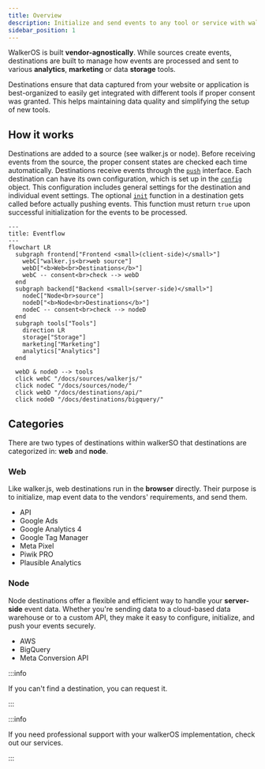 ```yaml
---
title: Overview
description: Initialize and send events to any tool or service with walkerOS
sidebar_position: 1
---
```



WalkerOS is built **vendor-agnostically**.
While&nbsp;<Link to="/docs/sources">sources</Link> create events, destinations
are built to manage how events are processed and sent to various **analytics**,
**marketing** or data **storage** tools.

Destinations ensure that data captured from your website or application is
best-organized to easily get integrated with different tools if proper consent
was granted. This helps maintaining data quality and simplifying the setup of
new tools.

## How it works

Destinations are added to a source
(see&nbsp;<Link to="/docs/sources/walkerjs/commands#destinations">walker.js</Link>
or&nbsp;<Link to="/docs/sources/node/commands#destinations">node</Link>). Before
receiving events from the source, the proper consent states are checked each
time automatically. Destinations receive events through the [`push`](#push)
interface. Each destination can have its own configuration, which is set up in
the [`config`](#configuration) object. This configuration includes general
settings for the destination and individual event settings. The optional
[`init`](#init) function in a destination gets called before actually pushing
events. This function must return `true` upon successful initialization for the
events to be processed.

```mermaid
---
title: Eventflow
---
flowchart LR
  subgraph frontend["Frontend <small>(client-side)</small>"]
    webC["walker.js<br>web source"]
    webD["<b>Web<br>Destinations</b>"]
    webC -- consent<br>check --> webD
  end
  subgraph backend["Backend <small>(server-side)</small>"]
    nodeC["Node<br>source"]
    nodeD["<b>Node<br>Destinations</b>"]
    nodeC -- consent<br>check --> nodeD
  end
  subgraph tools["Tools"]
    direction LR
    storage["Storage"]
    marketing["Marketing"]
    analytics["Analytics"]
  end

  webD & nodeD --> tools
  click webC "/docs/sources/walkerjs/"
  click nodeC "/docs/sources/node/"
  click webD "/docs/destinations/api/"
  click nodeD "/docs/destinations/bigquery/"
```

## Categories

There are two types of destinations within walkerSO that destinations are
categorized in: **web** and **node**.

### Web

Like&nbsp;<Link to="/docs/sources/walkerjs">walker.js</Link>, web destinations
run in the **browser** directly. Their purpose is to initialize, map event data
to the vendors' requirements, and send them.

- <Link to="/docs/destinations/api">API</Link>
- <Link to="/docs/destinations/google-ads">Google Ads</Link>
- <Link to="/docs/destinations/google-ga4">Google Analytics 4</Link>
- <Link to="/docs/destinations/google-gtm">Google Tag Manager</Link>
- <Link to="/docs/destinations/meta-pixel">Meta Pixel</Link>
- <Link to="/docs/destinations/piwikpro">Piwik PRO</Link>
- <Link to="/docs/destinations/plausible">Plausible Analytics</Link>

### Node

Node destinations offer a flexible and efficient way to handle your
**server-side** event data. Whether you're sending data to a cloud-based data
warehouse or to a custom API, they make it easy to configure, initialize, and
push your events securely.

- <Link to="/docs/destinations/aws">AWS</Link>
- <Link to="/docs/destinations/bigquery">BigQuery</Link>
- <Link to="/docs/destinations/meta">Meta Conversion API</Link>

:::info

If you can't find a destination, you
can&nbsp;<Link to="https://github.com/elbwalker/walkerOS/issues/new?assignees=&labels=&template=feature_request.md&title=">request
it</Link>.

:::

:::info

If you need professional support with your walkerOS implementation, check out
our&nbsp;<Link to="/services">services</Link>.

:::
